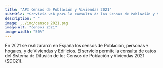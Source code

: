 ```yaml
---
title: "API Censos de Población y Viviendas 2021"
subtitle: "Servicio web para la consulta de los Censos de Población y Viviendas 2021"
description: " "
image: ../img/censos_2021.png
image-alt: "Censos 2021"
image-width: "50%"
---
```


En 2021 se realizararon en España los censos de Población, personas y hogares, y de Viviendas y Edificios. El servicio permite la consulta de datos del Sistema de Difusión de los Censos de Población y Viviendas 2021 (SDC21).

